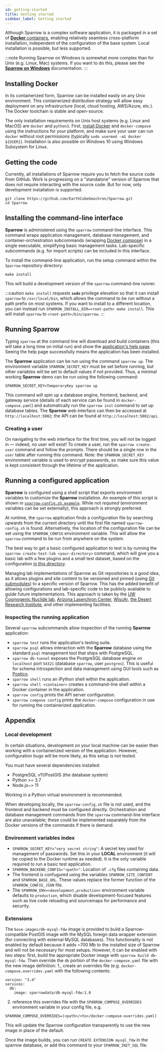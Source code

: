 ```yaml
---
id: getting-started
title: Getting started
sidebar_label: Getting started
---
```


Although Sparrow is a complex software application, it is packaged in
a set of [**Docker** containers](https://www.docker.com/), enabling relatively seamless cross-platform
installation, independent of the configuration of the base system.
Local installation is possible, but less supported.

:::note
Running Sparrow on Windows is somewhat more complex than for Unix (e.g. Linux, Mac)
systems. If you want to do this, please see the [**Sparrow on Windows**](/docs/sparrow-on-windows)
documentation.
:::

## Installing Docker

In its containerized form, Sparrow can be installed easily
on any Unix environment. This containerized
distribution strategy will allow easy deployment on any infrastructure
(local, cloud hosting, AWS/Azure, etc.).
The Docker toolchain is stable and open-source.

The only installation requirements on Unix host
systems (e.g. Linux and MacOS) are `docker` and `python3`.
First, [install Docker](https://docs.docker.com/install/) and
`docker-compose` using the instructions for your platform, and
make sure your user can run `docker` without root permissions (typically
`sudo usermod -aG docker ${USER}`).
Installation is also possible on Windows 10 using Windows Subsystem for Linux.

## Getting the code

Currently, all installations of Sparrow require you to fetch the source code
from GitHub. Work is progressing on a "standalone" version of Sparrow that does not require
interacting with the source code. But for now, only development installation
is supported.

```
git clone https://github.com/EarthCubeGeochron/Sparrow.git
cd Sparrow
```

## Installing the command-line interface

**Sparrow** is administered using the `sparrow` command-line
interface. This command wraps application management, database management,
and container-orchestration subcommands (wrapping [Docker compose](https://docs.docker.com/compose/))
in a single executable, simplifying basic management tasks.
Lab-specific subcommands (e.g. for import scripts) can be included in this
interface.

To install the command-line application, run the setup command within the
`Sparrow` repository directory:

```
make install
```

This will build a development version of the
`sparrow` command-line runner.

:::caution
`make install` requests **`sudo`** privilege elevation so that it can
install `sparrow` to `/usr/local/bin`, which allows the command to be
run without a path prefix on most systems. If you want to install to a different location, you can
instead run `SPARROW_INSTALL_DIR=<root-path> make install`. This will install `sparrow`
to `<root-path>/bin/sparrow`.
:::

## Running Sparrow

Typing `sparrow` at the command line will download and build containers
(this will take a long time on initial run)
and show the [application's help page](/docs/cli).
Seeing the help page successfully means the application has been installed.

The **Sparrow** application can be run using the command
`sparrow up`. The environment variable
`SPARROW_SECRET_KEY` must be set before running, but other variables
will be set to default values if not provided. Thus, a minimal working
**Sparrow** demo can be run using the following command:

```
SPARROW_SECRET_KEY=TemporaryKey sparrow up
```

This command will spin up a database engine, frontend, backend,
and gateway service (details of each service can be found in
`docker-compose.yaml`) and automatically run the `sparrow init`
command to set up database tables.
The **Sparrow** web interface can then be accessed at `http://localhost:5002`;
the API can be found at `http://localhost:5002/api`.

### Creating a user

On navigating to the web interface for the first time, you will not be logged
in — indeed, no user will exist! To create a user, run the `sparrow create-user` command and follow the prompts. There should be a single row in
the `user` table after running this command. Note: the `SPARROW_SECRET_KEY`
environment variable is used to encrypt passwords, so make sure
this value is kept consistent through the lifetime of the application.

## Running a configured application

**Sparrow** is configured using a shell script that exports environment
variables to customize the **Sparrow** installation. An example of this script
is shown in [`sparrow-config.sh.example`](). While not _required_ (environment
variables can be set externally), this approach is strongly preferred.

At runtime, the `sparrow` application finds a configuration file by searching
upwards from the current directory until the first file named
`sparrow-config.sh` is found. Alternatively, the location of the configuration
file can be set using the `SPARROW_CONFIG` environment variable. This will
allow the `sparrow` command to be run from anywhere on the system.

The best way to get a basic configured application to test is by running the
`sparrow create-test-lab <your-directory>` command, which will give you a
basic lab with a few plugins and a small test dataset, based on the configuration
[in this directory](https://github.com/EarthCubeGeochron/Sparrow/tree/master/test-lab).

Managing lab implementations of Sparrow as Git repositories is a good idea, as it
allows plugins and site content to be versioned and pinned (using [Git submodules]())
to a specific version of Sparrow. This has the added benefit of allowing configurations
and lab-specific code to be publicly available to guide future implementations. This approach
is taken by the [UW Cosmogenic Nuclide lab](https://github.com/EarthCubeGeochron/sparrow-uw-cosmo),
[Arizona Laserchron Center](https://github.com/EarthCubeGeochron/Sparrow-LaserChron),
[WiscAr](https://github.com/EarthCubeGeochron/Sparrow-WiscAr),
[the Desert Research Institute](https://github.com/EarthCubeGeochron/Sparrow-luminescence-demo),
and other implementing facilities.

### Inspecting the running application

Several `sparrow` subcommands allow inspection of the running
**Sparrow** application:

- `sparrow test` runs the application's testing suite.
- `sparrow psql` allows interaction with the **Sparrow** database
  using the standard `psql` management tool that ships with PostgreSQL.
- `sparrow db-tunnel` exposes the PostgreSQL database engine
  on `localhost` port `54321` (database `sparrow`, user `postgres`).
  This is useful for schema introspection and data management
  using GUI tools such as [Postico](https://eggerapps.at/postico/).
- `sparrow shell` runs an iPython shell within the application.
- `sparrow shell <container>` creates a command-line shell within a Docker
  container in the application.
- `sparrow config` prints the API server configuration.
- `sparrow compose config` prints the `docker-compose` configuration
  in use for running the containerized application.

## Appendix

### Local development

In certain situations, development on your local machine can be easier than
working with a containerized version of the application. However, configuration
bugs will be more likely, as this setup is not tested.

You must have several dependencies installed:

- PostgreSQL v11/PostGIS (the database system)
- Python >= 3.7
- Node.js~> 11

Working in a Python virtual environment is recommended.

When developing locally, the `sparrow-config.sh` file is not used, and the
frontend and backend must be configured directly. Orchestration and database
management commands from the `sparrow` command-line interface
are also unavailable; these could be implemented separately from the
Docker versions of the commands if there is demand.

### Environment variables index

- `SPARROW_SECRET_KEY="very secret string"`: A secret key used for management
  of passwords. Set this in your **LOCAL** environment (it will be copied to
  the Docker runtime as needed). It is the only variable required to run a basic test application.
- `SPARROW_BACKEND_CONFIG="<path>"`: Location of `.cfg` files containing data.
- The frontend is confugured using the variables `SPARROW_SITE_CONTENT`
  and `SPARROW_BASE_URL`. These values replace the former function of the `SPARROW_CONFIG_JSON` file.
- The `SPARROW_ENV=<development,production>` environment variable defaults to
  `production`, which disable development-focused features such
  as live code reloading and sourcemaps for performance and security.

### Extensions

The `base-images/db-mysql-fdw` image is provided to build a
Sparrow-compatible PostGIS image with the MySQL foreign data wrapper extension (for connecting with external MySQL databases).
This functionality is not enabled by default because it adds ~700 Mb
to the installed size of Sparrow and will not be necessary for most
setups. However, it can be enabled with two steps: first, build the
appropriate Docker image with `sparrow build db-mysql-fdw`. Then
override the `db` portion of the `docker-compose.yaml` file with the
new image definition: 1., create an overrides file (e.g. `docker-compose.overrides.yaml` with the following contents:

```
version: "3.4"
services:
  db:
    image: sparrowdata/db-mysql-fdw:1.0
```

2. reference this overrides file with the `SPARROW_COMPOSE_OVERRIDES` environment variable in your config file, e.g.

```
SPARROW_COMPOSE_OVERRIDES=(<path>/<to>/docker-compose-overrides.yaml)
```

This will update the Sparrow configuration transparently to use the
new image in place of the default.

Once the image builds, you can run `CREATE EXTENSION mysql_fdw` in the
sparrow database, or add this command to your `SPARROW_INIT_SQL` file.
